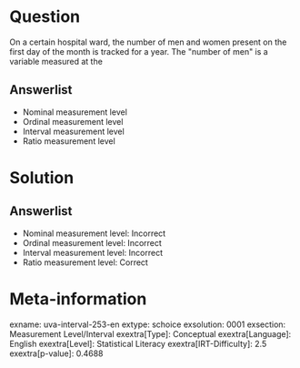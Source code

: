 Question
========

On a certain hospital ward, the number of men and women present on the 
first day of the month is tracked for a year. The \"number of men\" is 
a variable measured at the

Answerlist
----------

* Nominal measurement level
* Ordinal measurement level
* Interval measurement level
* Ratio measurement level

Solution
========

Answerlist
----------

* Nominal measurement level: Incorrect
* Ordinal measurement level: Incorrect
* Interval measurement level: Incorrect
* Ratio measurement level: Correct

Meta-information
================
exname: uva-interval-253-en
extype: schoice
exsolution: 0001
exsection: Measurement Level/Interval
exextra[Type]: Conceptual
exextra[Language]: English
exextra[Level]: Statistical Literacy
exextra[IRT-Difficulty]: 2.5
exextra[p-value]: 0.4688
